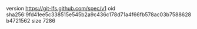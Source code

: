 version https://git-lfs.github.com/spec/v1
oid sha256:9fd41ee5c338515e545b2a9c436c178d71a4f66fb578ac03b7588628b4721562
size 7286
